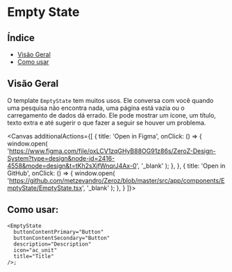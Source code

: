 
<Meta of={EmptyState} />

# Empty State

## Índice

- [Visão Geral](#visão-geral)
- [Como usar](#como-usar)

## Visão Geral

O template `EmptyState` tem muitos usos. Ele conversa com você quando uma pesquisa não encontra nada, uma página está vazia ou o carregamento de dados dá errado. Ele pode mostrar um ícone, um título, texto extra e até sugerir o que fazer a seguir se houver um problema.

<Canvas additionalActions={[
    {
      title: 'Open in Figma', 
      onClick: () => {
        window.open(
          'https://www.figma.com/file/oxLCV1zqGHyB88OG91z86s/ZeroZ-Design-System?type=design&node-id=2416-4558&mode=design&t=tKh2sXjfWnqrJ4Ax-0',
          '_blank'
        );
      },
    },
    {
      title: 'Open in GitHub',
      onClick: () => {
        window.open(
          'https://github.com/metzevandro/Zeroz/blob/master/src/app/components/EmptyState/EmptyState.tsx',
          '_blank'
        );
      },
    }
  ]}>
  <Story/>

</Canvas>

## Como usar:

```tsx
<EmptyState
  buttonContentPrimary="Button"
  buttonContentSecondary="Button"
  description="Description"
  icon="ac_unit"
  title="Title"
/>;
```

